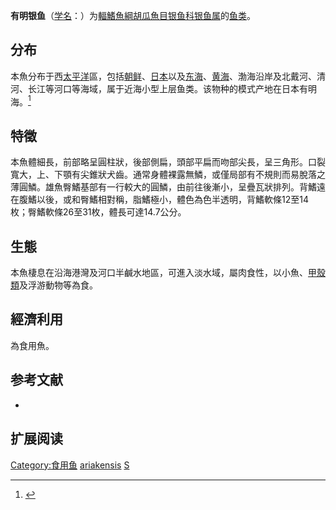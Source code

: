 {{Speciesbox
| name = 有明银鱼
| status = NE
| status_system = IUCN3.1
| image = 
| genus = Salanx
| species = ariakensis
| authority = Kishinouye, 1902
| synonyms = *''Parasalanx annitae''<br /><small>van Dam, 1926</small>
*''Parasalanx longianalis''<br /><small>Regan, 1908</small>
*''Reganisalanx normani''<br /><small>Fang, 1934</small>
*''Salanx acuticeps''<br /><small>Regan, 1908</small>
*''Salanx annitae''<br /><small>van Dam, 1926</small>
}}

'''有明银鱼'''（[[学名|学名]]：{{lang|la|''Salanx ariakensis''}}）为[[輻鰭魚綱|輻鰭魚綱]][[胡瓜魚目|胡瓜魚目]][[银鱼科|银鱼科]][[银鱼属|银鱼属]]的[[鱼类|鱼类]]。

==分布==
本魚分布于西[[太平洋|太平洋]]區，包括[[朝鲜|朝鲜]]、[[日本|日本]]以及[[东海|东海]]、[[黄海|黄海]]、渤海沿岸及北戴河、清河、长江等河口等海域，属于近海小型上层鱼类。该物种的模式产地在日本有明海。<ref name='id5428'>{{cite web| url =http://www.bioinfo.cn/db05/BjdwSpecies.php?action=view&id=5428| title =有明银鱼| work =中国动物物种编目数据库| publisher =中国科学院微生物研究所| author =中国科学院动物研究所| accessdate =2009-04-11| deadurl =yes| archiveurl =https://web.archive.org/web/20160305035519/http://www.bioinfo.cn/db05/BjdwSpecies.php?action=view&id=5428| archivedate =2016-03-05}}</ref>

==特徵==
本魚體細長，前部略呈圓柱狀，後部側扁，頭部平扁而吻部尖長，呈三角形。口裂寬大，上、下顎有尖錐狀犬齒。通常身體裸露無鱗，或僅局部有不規則而易脫落之薄圓鱗。雄魚臀鰭基部有一行較大的圓鱗，由前往後漸小，呈疊瓦狀排列。背鰭遠在腹鰭以後，或和臀鰭相對稱，脂鰭極小，體色為色半透明，背鰭軟條12至14枚；臀鰭軟條26至31枚，體長可達14.7公分。

==生態==
本魚棲息在沿海港灣及河口半鹹水地區，可進入淡水域，屬肉食性，以小魚、[[甲殼類|甲殼類]]及浮游動物等為食。

==經濟利用==
為食用魚。

==参考文献==
{{reflist}}
*{{FishBase_species|genus=Salanx|species=ariakensis|year=2011|month=12}}

==扩展阅读==
{{refbegin}}
{{wikispecies-inline|Salanx ariakensis|有明银鱼}}
{{refend}}
{{Taxonbar|from=Q3543257}}

[[Category:食用鱼|Category:食用鱼]]
[[Category:银鱼属|ariakensis]]
[[Category:1902年描述的魚類|S]]